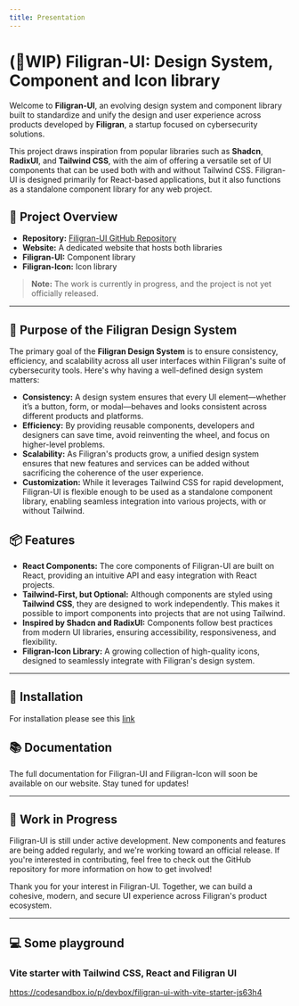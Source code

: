 ```yaml
---
title: Presentation
---
```


# (🚧WIP) Filigran-UI: Design System, Component and Icon library

Welcome to **Filigran-UI**, an evolving design system and component library built to standardize and unify the design and user experience across products developed by **Filigran**, a startup focused on cybersecurity solutions.

This project draws inspiration from popular libraries such as **Shadcn**, **RadixUI**, and **Tailwind CSS**, with the aim of offering a versatile set of UI components that can be used both with and without Tailwind CSS. Filigran-UI is designed primarily for React-based applications, but it also functions as a standalone component library for any web project.

## 🚀 Project Overview

- **Repository:** [Filigran-UI GitHub Repository](https://github.com/FiligranHQ/filigran-ui)
- **Website:** A dedicated website that hosts both libraries
- **Filigran-UI:** Component library
- **Filigran-Icon:** Icon library

> **Note:** The work is currently in progress, and the project is not yet officially released.

---

## 🎯 Purpose of the Filigran Design System

The primary goal of the **Filigran Design System** is to ensure consistency, efficiency, and scalability across all user interfaces within Filigran's suite of cybersecurity tools. Here's why having a well-defined design system matters:

- **Consistency:** A design system ensures that every UI element—whether it’s a button, form, or modal—behaves and looks consistent across different products and platforms.
- **Efficiency:** By providing reusable components, developers and designers can save time, avoid reinventing the wheel, and focus on higher-level problems.
- **Scalability:** As Filigran's products grow, a unified design system ensures that new features and services can be added without sacrificing the coherence of the user experience.
- **Customization:** While it leverages Tailwind CSS for rapid development, Filigran-UI is flexible enough to be used as a standalone component library, enabling seamless integration into various projects, with or without Tailwind.

## 📦 Features

- **React Components:** The core components of Filigran-UI are built on React, providing an intuitive API and easy integration with React projects.
- **Tailwind-First, but Optional:** Although components are styled using **Tailwind CSS**, they are designed to work independently. This makes it possible to import components into projects that are not using Tailwind.
- **Inspired by Shadcn and RadixUI:** Components follow best practices from modern UI libraries, ensuring accessibility, responsiveness, and flexibility.
- **Filigran-Icon Library:** A growing collection of high-quality icons, designed to seamlessly integrate with Filigran's design system.

---

## 🔧 Installation

For installation please see this [link](./components/0-installation)

## 📚 Documentation

The full documentation for Filigran-UI and Filigran-Icon will soon be available on our website. Stay tuned for updates!

---

## 🚧 Work in Progress

Filigran-UI is still under active development. New components and features are being added regularly, and we're working toward an official release. If you're interested in contributing, feel free to check out the GitHub repository for more information on how to get involved!

Thank you for your interest in Filigran-UI. Together, we can build a cohesive, modern, and secure UI experience across Filigran's product ecosystem.

---

## 💻 Some playground

### Vite starter with Tailwind CSS, React and Filigran UI

https://codesandbox.io/p/devbox/filigran-ui-with-vite-starter-js63h4
